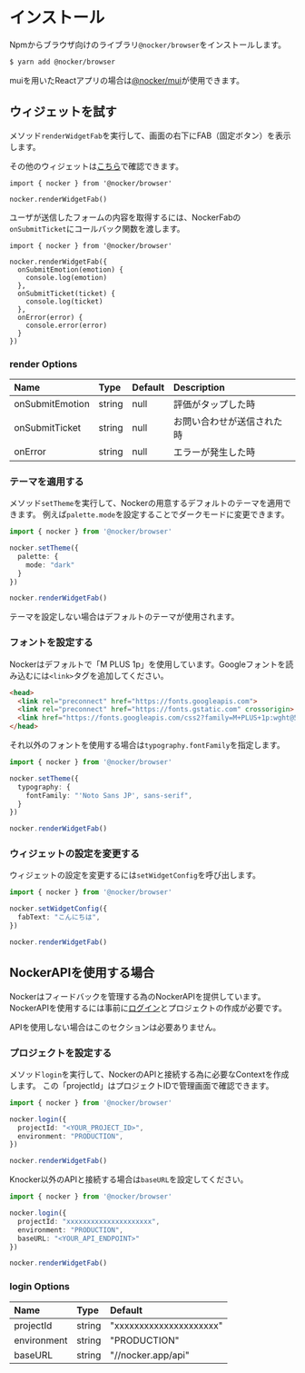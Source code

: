 # インストール

Npmからブラウザ向けのライブラリ`@nocker/browser`をインストールします。

```bash
$ yarn add @nocker/browser
```

muiを用いたReactアプリの場合は[@nocker/mui](/docs/widget/react-mui)が使用できます。

## ウィジェットを試す

メソッド`renderWidgetFab`を実行して、画面の右下にFAB（固定ボタン）を表示します。

その他のウィジェットは[こちら](https://mui.storybook.nocker.dev/?path=/story/widget--default)で確認できます。

```tsx
import { nocker } from '@nocker/browser'

nocker.renderWidgetFab()
```

ユーザが送信したフォームの内容を取得するには、NockerFabの`onSubmitTicket`にコールバック関数を渡します。

```tsx
import { nocker } from '@nocker/browser'

nocker.renderWidgetFab({
  onSubmitEmotion(emotion) {
    console.log(emotion)
  },
  onSubmitTicket(ticket) {
    console.log(ticket)
  },
  onError(error) {
    console.error(error)
  }
})
```

### render Options

Name|Type|Default|Description
:--|:--|:--|:--
onSubmitEmotion|string|null|評価がタップした時
onSubmitTicket|string|null|お問い合わせが送信された時
onError|string|null|エラーが発生した時

### テーマを適用する

メソッド`setTheme`を実行して、Nockerの用意するデフォルトのテーマを適用できます。
例えば`palette.mode`を設定することでダークモードに変更できます。

```ts
import { nocker } from '@nocker/browser'

nocker.setTheme({
  palette: {
    mode: "dark"
  }
})

nocker.renderWidgetFab()
```

テーマを設定しない場合はデフォルトのテーマが使用されます。

### フォントを設定する

Nockerはデフォルトで「M PLUS 1p」を使用しています。Googleフォントを読み込むには`<link>`タグを追加してください。

```html
<head>
  <link rel="preconnect" href="https://fonts.googleapis.com">
  <link rel="preconnect" href="https://fonts.gstatic.com" crossorigin>
  <link href="https://fonts.googleapis.com/css2?family=M+PLUS+1p:wght@500;700&display=swap" rel="stylesheet">
</head>
```

それ以外のフォントを使用する場合は`typography.fontFamily`を指定します。

```ts
import { nocker } from '@nocker/browser'

nocker.setTheme({
  typography: {
    fontFamily: "'Noto Sans JP', sans-serif",
  }
})

nocker.renderWidgetFab()
```

### ウィジェットの設定を変更する

ウィジェットの設定を変更するには`setWidgetConfig`を呼び出します。

```ts
import { nocker } from '@nocker/browser'

nocker.setWidgetConfig({
  fabText: "こんにちは",
})

nocker.renderWidgetFab()
```

## NockerAPIを使用する場合

Nockerはフィードバックを管理する為のNockerAPIを提供しています。
NockerAPIを使用するには事前に[ログイン](https://nocker.app)とプロジェクトの作成が必要です。

APIを使用しない場合はこのセクションは必要ありません。

### プロジェクトを設定する

メソッド`login`を実行して、NockerのAPIと接続する為に必要なContextを作成します。
この「projectId」はプロジェクトIDで管理画面で確認できます。

```ts
import { nocker } from '@nocker/browser'

nocker.login({
  projectId: "<YOUR_PROJECT_ID>",
  environment: "PRODUCTION",
})

nocker.renderWidgetFab()
```

Knocker以外のAPIと接続する場合は`baseURL`を設定してください。

```ts
import { nocker } from '@nocker/browser'

nocker.login({
  projectId: "xxxxxxxxxxxxxxxxxxxxx",
  environment: "PRODUCTION",
  baseURL: "<YOUR_API_ENDPOINT>"
})

nocker.renderWidgetFab()
```

### login Options

Name|Type|Default
:--|:--|:--
projectId|string|"xxxxxxxxxxxxxxxxxxxxx"
environment|string|"PRODUCTION"
baseURL|string|"//nocker.app/api"
